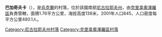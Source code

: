 {{coord|47|58|46.67|N|30|33|05.76|E|scale:100000|display=title}}

'''巴加奇夫卡'''（{{lang-uk|Багачівка}}），是[[烏克蘭|烏克蘭]]的村落，位於該國南部[[尼古拉耶夫州|尼古拉耶夫州]]，由[[克里韋奧澤羅區|克里韋奧澤羅區]]負責管轄，面積1.76平方公里，海拔高度138米，2001年人口845，人口密度每平方公里480.1人。

[[Category:尼古拉耶夫州村落|Category:尼古拉耶夫州村落]]
[[Category:克里韋奧澤羅區村落|Category:克里韋奧澤羅區村落]]


{{Mykolaiv-geo-stub}}